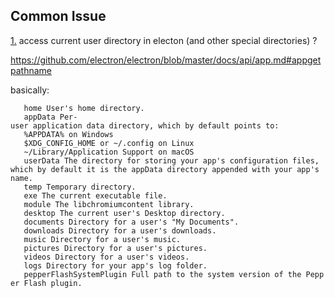 
== Common Issue ==

[[1.]] access current user directory in electon (and other special directories) ?

https://github.com/electron/electron/blob/master/docs/api/app.md#appgetpathname

basically:

    home User's home directory.
    appData Per-user application data directory, which by default points to:
    %APPDATA% on Windows
    $XDG_CONFIG_HOME or ~/.config on Linux
    ~/Library/Application Support on macOS
    userData The directory for storing your app's configuration files, which by default it is the appData directory appended with your app's name.
    temp Temporary directory.
    exe The current executable file.
    module The libchromiumcontent library.
    desktop The current user's Desktop directory.
    documents Directory for a user's "My Documents".
    downloads Directory for a user's downloads.
    music Directory for a user's music.
    pictures Directory for a user's pictures.
    videos Directory for a user's videos.
    logs Directory for your app's log folder.
    pepperFlashSystemPlugin Full path to the system version of the Pepper Flash plugin.

